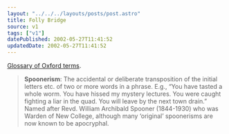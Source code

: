 ```yaml
---
layout: "../../../layouts/posts/post.astro"
title: Folly Bridge
source: v1
tags: ["v1"]
datePublished: 2002-05-27T11:41:52
updatedDate: 2002-05-27T11:41:52
---
```


[Glossary of Oxford terms][1].

> **Spoonerism**: The accidental or deliberate transposition of the initial letters etc. of two or more words in a phrase. E.g., &#8220;You have tasted a whole worm. You have hissed my mystery lectures. You were caught fighting a liar in the quad. You will leave by the next town drain.&#8221; Named after Revd. William Archibald Spooner (1844-1930) who was Warden of New College, although many &#8216;original&#8217; spoonerisms are now known to be apocryphal.

[1]: http://web.comlab.ox.ac.uk/oxinfo/guide/glossary.html "Glossary of Oxford terms"
